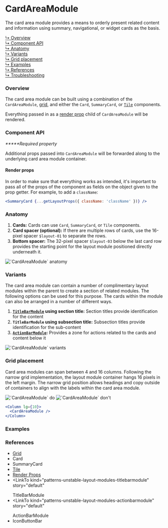 



# CardAreaModule

The card area module provides a means to orderly present related content and information using summary, navigational, or widget cards as the basis.

[↳ Overview](#overview)  
[↳ Component API](#component-api)  
[↳ Anatomy](#anatomy)  
[↳ Variants](#variants)  
[↳ Grid placement](#grid-placement)  
[↳ Examples](#examples)  
[↳ References](#references)  
[↳ Troubleshooting](#troubleshooting)

### Overview

The card area module can be built using a combination of the `CardAreaModule`, [grid](https://react.carbondesignsystem.com/?path=/docs/grid--narrow), and either the <LinkTo kind="components-card" story="default">`Card`</LinkTo>, <LinkTo kind="patterns-summarycard" story="with-primary-label">`SummaryCard`</LinkTo>, or [`Tile`](https://react.carbondesignsystem.com/?path=/docs/tile) components.

Everything passed in as a [render prop](https://reactjs.org/docs/render-props.html) child of `CardAreaModule` will be rendered.

<Canvas>
  <Story
    id="patterns-unstable-layout-modules-cardareamodule--default"
    parameters={parameters}
  />
</Canvas>

### Component API

<ArgsTable />

_**\***Required property_

Additional props passed into `CardAreaModule` will be forwarded along to the underlying card area module container.

#### Render props

In order to make sure that everything works as intended, it's important to pass all of the props of the component as fields on the object given to the prop getter. For example, to add a `className`:

```jsx
<SummaryCard {...getLayoutProps({ className: 'className' })} />
```

### Anatomy

1. **Cards:** Cards can use `Card`, `SummaryCard`, or `Tile` components.
2. **Card spacer (optional):** If there are multiple rows of cards, use the 16-pixel spacer `$layout-01` to separate the rows.
3. **Bottom spacer:** The 32-pixel spacer `$layout-03` below the last card row provides the starting point for the layout module positioned directly underneath it.

<img alt="`CardAreaModule` anatomy" src={anatomy} />

### Variants

The card area module can contain a number of complimentary layout modules within the parent to create a section of related modules. The following options can be used for this purpose.
The cards within the module can also be arranged in a number of different ways.

1. **[`TitleBarModule`](#references) using section title:** Section titles provide identification for the content
2. **`TitleBarModule` using subsection title:** Subsection titles provide identification for the sub-content
3. **[`ActionBarModule`](#references):** Provides a zone for actions related to the cards and content below it

<img alt="`CardAreaModule` variants" src={variants} />

<Source id="patterns-unstable-layout-modules-cardareamodule--variant" />

### Grid placement

Card area modules can span between 4 and 16 columns. Following the narrow grid implementation, the layout module container hangs 16 pixels in the left margin. The narrow grid position allows headings and copy outside of containers to align with the labels within the card area module.

<Row>
  <Column>
    <img alt="`CardAreaModule` do" src={doImage} />
  </Column>

  <Column>
    <img alt="`CardAreaModule` don't" src={dont} />
  </Column>
</Row>

```jsx
<Column lg={10}>
  <CardAreaModule />
</Column>
```

### Examples

<Row>
  <Detail />
</Row>

### References

- [Grid](https://react.carbondesignsystem.com/?path=/docs/grid--narrow)
- <LinkTo kind="components-card" story="default">
    Card
  </LinkTo>
- <LinkTo kind="patterns-summarycard" story="with-primary-label">
    SummaryCard
  </LinkTo>
- [Tile](https://react.carbondesignsystem.com/?path=/docs/tile)
- [Render Props](https://reactjs.org/docs/render-props.html)
- <LinkTo
    kind="patterns-unstable-layout-modules-titlebarmodule"
    story="default"
  >
    TitleBarModule
  </LinkTo>
- <LinkTo
    kind="patterns-unstable-layout-modules-actionbarmodule"
    story="default"
  >
    ActionBarModule
  </LinkTo>
- <LinkTo kind="patterns-iconbuttonbar" story="default">
    IconButtonBar
  </LinkTo>

<Troubleshooting />
